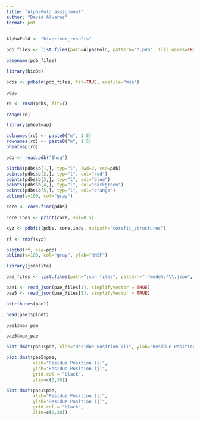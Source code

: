 ---
title: "AlphaFold assignment"
author: "David Alvarez"
format: pdf
---

```{r}
AlphaFold <- "hivprimer_results"

```


```{r}
pdb_files <- list.files(path=AlphaFold, pattern="*.pdb", full.names=TRUE)

basename(pdb_files)
```

```{r}
library(bio3d)

pdbs <- pdbaln(pdb_files, fit=TRUE, exefile="msa")

pdbs
```

```{r}
rd <- rmsd(pdbs, fit=T)

range(rd)
```

```{r}
library(pheatmap)

colnames(rd) <- paste0("m", 1:5)
rownames(rd) <- paste0("m", 1:5)
pheatmap(rd)
```

```{r}
pdb <- read.pdb("1hsg")
```

```{r}
plotb3(pdbs$b[1,], typ="l", lwd=2, sse=pdb)
points(pdbs$b[2,], typ="l", col="red")
points(pdbs$b[3,], typ="l", col="blue")
points(pdbs$b[4,], typ="l", col="darkgreen")
points(pdbs$b[5,], typ="l", col="orange")
abline(v=100, col="gray")
```

```{r}
core <- core.find(pdbs)
```

```{r}
core.inds <- print(core, vol=0.5)
```

```{r}
xyz <- pdbfit(pdbs, core.inds, outpath="corefit_structures")
```

```{r}
rf <- rmsf(xyz)

plotb3(rf, sse=pdb)
abline(v=100, col="gray", ylab="RMSF")
```

```{r}
library(jsonlite)

pae_files <- list.files(path="json files", pattern=".*model.*\\.json", full.names=TRUE)

```

```{r}
pae1 <- read_json(pae_files[1], simplifyVector = TRUE)
pae5 <- read_json(pae_files[5], simplifyVector = TRUE)

attributes(pae1)
```

```{r}
head(pae1$plddt)
```

```{r}
pae1$max_pae
```

```{r}
pae5$max_pae
```

```{r}
plot.dmat(pae1$pae, xlab="Residue Position (i)", ylab="Residue Position (j)")
```

```{r}
plot.dmat(pae5$pae, 
          xlab="Residue Position (i)",
          ylab="Residue Position (j)",
          grid.col = "black",
          zlim=c(0,30))
```

```{r}
plot.dmat(pae1$pae, 
          xlab="Residue Position (i)",
          ylab="Residue Position (j)",
          grid.col = "black",
          zlim=c(0,30))
```



